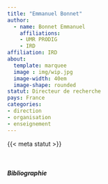 ```yaml
---
title: "Emmanuel Bonnet"
author: 
  - name: Bonnet Emmanuel
    affiliations: 
    - UMR PRODIG 
    - IRD
affiliation: IRD   
about:
  template: marquee
  image : img/wip.jpg
  image-width: 40em
  image-shape: rounded
statut: Directeur de recherche
pays: France
categories: 
- direction
- organisation
- enseignement
---
```


{{< meta statut >}}


</br>

##### Bibliographie

::: {#refs}
:::

